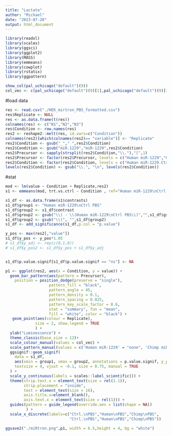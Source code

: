 ```yaml
---
title: "Lactate"
author: "Michael"
date: "2023-07-20"
output: html_document
---
```



```r
library(readxl)
library(scales)
library(ggsci)
library(ggplot2)
library(MASS)
library(emmeans)
library(cowplot)
library(rstatix)
library(ggpattern)
```


```r
show_col(pal_uchicago("default")(9))
col_vec <- c(pal_uchicago("default")(9)[1],pal_uchicago("default")(9)[3],pal_uchicago("default")(9)[5],pal_uchicago("default")(9)[2])
```


#load data
```r
res <- read.csv("./HEK_mirtron_PBS_formatted.csv")
res$Replicate <- NULL
res <- as.data.frame(t(res))
colnames(res) <- c("N1","N2","N3")
res$Condition <- row.names(res)
res2 <- reshape2::melt(res, id.vars=c("Condition"))
colnames(res2)[which(colnames(res2)== "variable")] <- "Replicate"
res2$Condition <- gsub("_"," ",res2$Condition)
res2$Condition <- gsub("miR.1229","miR-1229",res2$Condition)
res2$Precursor <- sapply(strsplit(res2$Condition,"\\."),"[",1)
res2$Precursor <- factor(res2$Precursor, levels = c("Human miR-1229","Chimp miR-1229"))
res2$Condition <- factor(res2$Condition, levels = c("Human miR-1229.Ctrl PBS","Human miR-1229.human PBS","Human miR-1229.chimp PBS","Chimp miR-1229.Ctrl PBS","Chimp miR-1229.chimp PBS","Chimp miR-1229.human PBS"))
levels(res2$Condition) <- gsub("\\.", "\n", levels(res2$Condition))

```



#stat




```r
mod <- lm(value ~ Condition + Replicate,res2)
s1 <- emmeans(mod, trt.vs.ctrl ~ Condition , ref="Human miR-1229\nCtrl PBS")

s1_df <- as.data.frame(s1$contrasts)
s1_df$group1 <- "Human miR-1229\nCtrl PBS"
s1_df$group2 <- s1_df$contrast
s1_df$group2 <- gsub("\\) - \\(Human miR-1229\nCtrl PBS\\)","",s1_df$group2)
s1_df$group2 <- gsub("\\(", "",s1_df$group2)
s1_df <- add_significance(s1_df,p.col = "p.value")

y_pos <- max(res2[,"value"])
s1_df$y_pos <- y_pos*1.05
# s1_df$y_adj <- rep(c(0,1,0))
# s1_df$y_pos2 <- s1_df$y_pos + s1_df$y_adj


s1_df$p.value.signif[s1_df$p.value.signif == "ns"] <- NA
```




```r
p1 <- ggplot(res2, aes(x = Condition, y = value)) +
  geom_bar_pattern(aes(pattern = Precursor),
    position = position_dodge(preserve = "single"),
                   pattern_fill = "black",
                   pattern_angle = 45,
                   pattern_density = 0.1,
                   pattern_spacing = 0.025,
                   pattern_key_scale_factor = 0.6,
                   stat = "summary", fun = "mean",
                   fill = "white", color = "black") + 
   geom_point(aes(colour = Replicate),
             size = 2, show.legend = TRUE
             ) +
  ylab("Luminescence") +
  theme_classic(base_size = 12)+
  scale_colour_manual(values = col_vec) +
  scale_pattern_manual(values = c('Human miR-1229' = "none", 'Chimp miR-1229' = "stripe")) +
  ggsignif::geom_signif(
    data = s1_df,
    aes(xmin = group1, xmax = group2, annotations = p.value.signif, y_position = y_pos),
    textsize = 4, vjust = -0.1, size = 0.75, manual = TRUE
  ) +
  scale_y_continuous(labels = scales::label_scientific()) + 
  theme(strip.text.x = element_text(size = rel(1.1)),
        strip.placement = "inside",
        text = element_text(size = 16), 
        axis.title.x=element_blank(),
        axis.text.x = element_text(size = rel(1))) +
  guides(pattern = guide_legend(override.aes = list(shape = NA))
         ) +
  scale_x_discrete(labels=c("Ctrl.\nPBS","Human\nPBS","Chimp\nPBS",
                            "Ctrl.\nPBS","Human\nPBS","Chimp\nPBS"))

ggsave2("./miRtron.png",p1, width = 6.5,height = 4, bg = "white")
```










